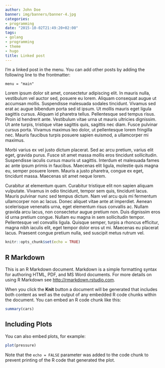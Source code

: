 ```yaml
---
author: John Doe
banner: img/banners/banner-4.jpg
categories:
- programming
date: "2015-10-02T21:49:20+02:00"
tags:
- golang
- programming
- theme
- hugo
title: Linked post
---
```


I'm a linked post in the menu. You can add other posts by adding the following line to the frontmatter:

    menu = "main"


Lorem ipsum dolor sit amet, consectetur adipiscing elit. In mauris nulla, vestibulum vel auctor sed, posuere eu lorem. Aliquam consequat augue ut accumsan mollis. Suspendisse malesuada sodales tincidunt. Vivamus sed erat ac augue bibendum porta sed id ipsum. Ut mollis mauris eget ligula sagittis cursus. Aliquam id pharetra tellus. Pellentesque sed tempus risus. Proin id hendrerit ante. Vestibulum vitae urna ut mauris ultricies dignissim. Ut ante turpis, tristique vitae sagittis quis, sagittis nec diam. Fusce pulvinar cursus porta. Vivamus maximus leo dolor, ut pellentesque lorem fringilla nec. Mauris faucibus turpis posuere sapien euismod, a ullamcorper mi maximus.

Morbi varius ex vel justo dictum placerat. Sed ac arcu pretium, varius elit eget, gravida purus. Fusce sit amet massa mollis eros tincidunt sollicitudin. Suspendisse iaculis cursus mauris ut sagittis. Interdum et malesuada fames ac ante ipsum primis in faucibus. Maecenas elit ligula, molestie quis magna eu, semper posuere lorem. Mauris a justo pharetra, congue ex eget, tincidunt massa. Maecenas sit amet neque lorem.

Curabitur at elementum quam. Curabitur tristique elit non sapien aliquam vulputate. Vivamus in odio tincidunt, tempor sem quis, tincidunt lacus. Mauris pulvinar nunc sed tempus dictum. Nam vel arcu quis mi fermentum ullamcorper non ac lacus. Donec aliquet vitae ante at imperdiet. Aenean scelerisque venenatis urna, eget elementum risus convallis ac. Nullam gravida arcu lacus, non consectetur augue pretium non. Duis dignissim eros id urna pretium congue. Nullam eu magna in sem sollicitudin tempor. Pellentesque vel convallis ligula. Quisque semper, turpis a rhoncus efficitur, magna nibh iaculis elit, eget tempor dolor eros ut mi. Maecenas eu placerat lacus. Praesent congue pretium nulla, sed suscipit metus rutrum vel.


```r
knitr::opts_chunk$set(echo = TRUE)
```

## R Markdown

This is an R Markdown document. Markdown is a simple formatting syntax for authoring HTML, PDF, and MS Word documents. For more details on using R Markdown see <http://rmarkdown.rstudio.com>.

When you click the **Knit** button a document will be generated that includes both content as well as the output of any embedded R code chunks within the document. You can embed an R code chunk like this:

```r
summary(cars)
```

## Including Plots

You can also embed plots, for example:

```r
plot(pressure)
```

Note that the `echo = FALSE` parameter was added to the code chunk to prevent printing of the R code that generated the plot.
